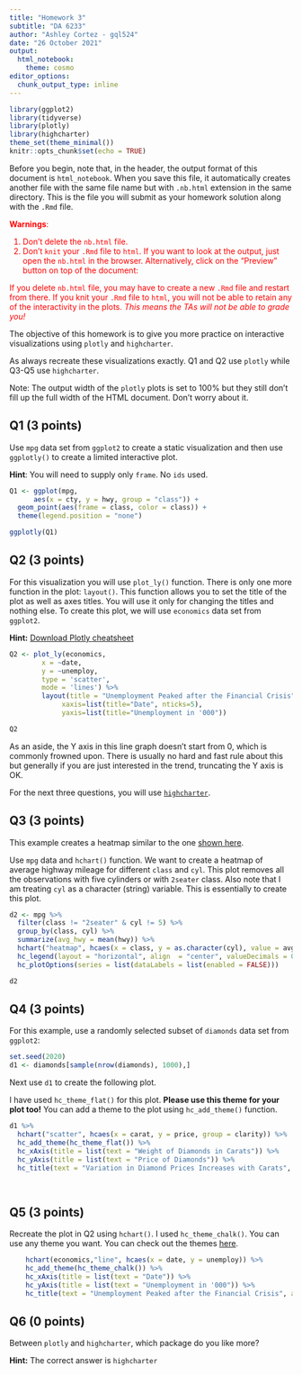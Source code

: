 ```yaml
---
title: "Homework 3"
subtitle: "DA 6233"
author: "Ashley Cortez - gql524"
date: "26 October 2021"
output: 
  html_notebook:
    theme: cosmo
editor_options: 
  chunk_output_type: inline
---
```



```r
library(ggplot2)
library(tidyverse)
library(plotly)
library(highcharter)
theme_set(theme_minimal())
knitr::opts_chunk$set(echo = TRUE)
```

Before you begin, note that, in the header, the output format of this document is `html_notebook`. When you save this file, it automatically creates another file with the same file name but with `.nb.html` extension in the same directory. This is the file you will submit as your homework solution along with the `.Rmd` file. 

<font color = "red"> 
**Warnings**: 

1) Don't delete the `nb.html` file. 
2) Don't `knit` your `.Rmd` file to `html`. If you want to look at the output, just open the `nb.html` in the browser. Alternatively, click on the "Preview" button on top of the document:


If you delete `nb.html` file, you may have to create a new `.Rmd` file and restart from there. If you knit your `.Rmd` file to `html`, you will not be able to retain any of the interactivity in the plots. *This means the TAs will not be able to grade you!*
</font>


The objective of this homework is to give you more practice on interactive visualizations using `plotly` and `highcharter`. 

As always recreate these visualizations exactly. Q1 and Q2 use `plotly` while Q3-Q5 use `highcharter`. 

Note: The output width of the `plotly` plots is set to 100% but they still don't fill up the full width of the HTML document. Don't worry about it.

## Q1 (3 points)

Use `mpg` data set from `ggplot2` to create a static visualization and then use `ggplotly()` to create a limited interactive plot.

**Hint**: You will need to supply only `frame`. No `ids` used.

```r

Q1 <- ggplot(mpg, 
      aes(x = cty, y = hwy, group = "class")) +
  geom_point(aes(frame = class, color = class)) +
  theme(legend.position = "none")

ggplotly(Q1)

```


## Q2 (3 points)

For this visualization you will use `plot_ly()` function. There is only one more function in the plot: `layout()`. This function allows you to set the title of the plot as well as axes titles. You will use it only for changing the titles and nothing else.  To create this plot, we will use `economics` data set from `ggplot2`.

**Hint:** [Download Plotly cheatsheet](https://images.plot.ly/plotly-documentation/images/r_cheat_sheet.pdf)


```r

Q2 <- plot_ly(economics,
        x = ~date,
        y = ~unemploy, 
        type = 'scatter',
        mode = 'lines') %>% 
        layout(title = "Unemployment Peaked after the Financial Crisis", 
             xaxis=list(title="Date", nticks=5),
             yaxis=list(title="Unemployment in '000"))

Q2

```

As an aside, the Y axis in this line graph doesn't start from 0, which is commonly frowned upon. There is usually no hard and fast rule about this but generally if you are just interested in the trend, truncating the Y axis is OK.


For the next three questions, you will use [`highcharter`](https://jkunst.com/highcharter/). 

## Q3 (3 points)
This example creates a heatmap similar to the one [shown here](https://jkunst.com/highcharter/articles/highcharter.html).

Use `mpg` data and `hchart()` function. We want to create a heatmap of average highway mileage for different `class` and `cyl`. This plot removes all the observations with five cylinders or with `2seater` class. Also note that I am treating `cyl` as a character (string) variable. This is essentially to create this plot.

```r

d2 <- mpg %>% 
  filter(class != "2seater" & cyl != 5) %>%
  group_by(class, cyl) %>% 
  summarize(avg_hwy = mean(hwy)) %>% 
  hchart("heatmap", hcaes(x = class, y = as.character(cyl), value = avg_hwy)) %>% 
  hc_legend(layout = "horizontal", align  = "center", valueDecimals = 0) %>% 
  hc_plotOptions(series = list(dataLabels = list(enabled = FALSE)))

d2

```

## Q4 (3 points)

For this example, use a randomly selected subset of `diamonds` data set from `ggplot2`:

```r
set.seed(2020)
d1 <- diamonds[sample(nrow(diamonds), 1000),]
```

Next use `d1` to create the following plot. 

I have used `hc_theme_flat()` for this plot. **Please use this theme for your plot too!**
You can add a theme to the plot using `hc_add_theme()` function.

```r

d1 %>% 
  hchart("scatter", hcaes(x = carat, y = price, group = clarity)) %>% 
  hc_add_theme(hc_theme_flat()) %>% 
  hc_xAxis(title = list(text = "Weight of Diamonds in Carats")) %>% 
  hc_yAxis(title = list(text = "Price of Diamonds")) %>% 
  hc_title(text = "Variation in Diamond Prices Increases with Carats", align = "center")

  
```


## Q5 (3 points)

Recreate the plot in Q2 using `hchart()`. I used `hc_theme_chalk()`. You can use any theme you want. You can check out the themes [here](https://jkunst.com/highcharter/articles/themes.html).

```r

    hchart(economics,"line", hcaes(x = date, y = unemploy)) %>% 
    hc_add_theme(hc_theme_chalk()) %>% 
    hc_xAxis(title = list(text = "Date")) %>% 
    hc_yAxis(title = list(text = "Unemployment in '000")) %>% 
    hc_title(text = "Unemployment Peaked after the Financial Crisis", align = "center")


```

## Q6 (0 points)

Between `plotly` and `highcharter`, which package do you like more? 

**Hint:** The correct answer is `highcharter`


